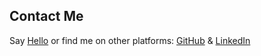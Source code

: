 ## Contact Me

Say [Hello](mailto:me@nickmccaig.co.uk) or find me on other platforms: [GitHub](https://github.com/NickMcCaig) & [LinkedIn](https://www.linkedin.com/in/nicholas-mccaig/)
